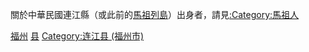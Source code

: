 關於中華民國連江縣（或此前的[[馬祖列島|馬祖列島]]）出身者，請見[[:Category:馬祖人|:Category:馬祖人]]

[[Category:福建省各县市人物|福州]]
[[Category:福州人|县]]
[[Category:连江县_(福州市)|Category:连江县 (福州市)]]